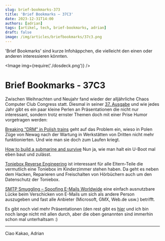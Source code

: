 ---
slug: brief-bookmarks-373
title: 'Brief Bookmarks – 37C3'
date: 2023-12-31T14:00
authors: [adrian]
tags: [artikel, tech, brief-bookmarks, adrian]
draft: false
image: /img/articles/briefbookmarks/37c3.png
---


'Brief Bookmarks' sind kurze Infohäppchen, die vielleicht den einen oder anderen interessieren könnten.

<Image img={require('./dosdeck.png')} />

<!--truncate-->

# Brief Bookmarks - 37C3

Zwischen Weihnachten und Neujahr fand wieder der alljährliche Chaos Computer Club Congress statt. Diesmal in seiner [37. Ausgabe](https://events.ccc.de/congress/2023/infos/startpage.html) und wie jedes Jahr gibt es ein paar kleine Perlen an Präsentationen die nicht nur interessant, sondern trotz ernster Themen doch mit einer Prise Humor vorgetragen werden: 

[Breaking "DRM" in Polish trains](https://media.ccc.de/v/37c3-12142-breaking_drm_in_polish_trains) geht auf das Problem ein, wieso in Polen Züge von Newag nach der Wartung in Werkstätten von Dritten nicht mehr funktionierten. Und wie man sie doch zum Laufen kriegt. 

[How to build a submarine and survive](https://media.ccc.de/v/37c3-11828-how_to_build_a_submarine_and_survive) Nun ja, wie man halt ein U-Boot mal eben baut und zulässt. 

[Toniebox Reverse Engineering](https://media.ccc.de/v/37c3-11993-toniebox_reverse_engineering) ist interessant für alle Eltern-Teile die vermutlich eine Toniebox im Kinderzimmer stehen haben. Da geht es neben dem Hacken, Reparieren und Freischalten von Hörbüchern auch um den Datenschutz der Toniebox. 

[SMTP Smuggling – Spoofing E-Mails Worldwide](https://media.ccc.de/v/37c3-11782-smtp_smuggling_spoofing_e-mails_worldwide) eine einfach ausnutzbare Lücke beim Verschicken von E-Mails um sich als andere Person auszugeben und fast alle Anbieter (Microsoft, GMX, Web.de usw.) betrifft. 

Es gibt noch viel mehr Präsentationen (den rest gibt es [hier](https://media.ccc.de/c/37c3) und ich bin noch lange nicht mit allen durch, aber die oben genannten sind immerhin schon mal unterhaltsam :)

---

Ciao Kakao, Adrian
